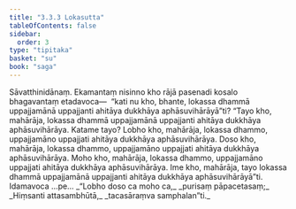 ```yaml
---
title: "3.3.3 Lokasutta"
tableOfContents: false
sidebar:
  order: 3
type: "tipitaka"
basket: "su"
book: "saga"
---
```



<DynamicBreadcrumb />

<Division number="134" book="saga" bookNo="12" page="98">

<Paragraph number="743" book="saga">
Sāvatthinidānaṃ. Ekamantaṃ nisinno kho rājā pasenadi kosalo bhagavantaṃ etadavoca—  “kati nu kho, bhante, lokassa dhammā uppajjamānā uppajjanti ahitāya dukkhāya aphāsuvihārāyā”ti? “Tayo kho, mahārāja, lokassa dhammā uppajjamānā uppajjanti ahitāya dukkhāya aphāsuvihārāya. Katame tayo? Lobho kho, mahārāja, lokassa dhammo, uppajjamāno uppajjati ahitāya dukkhāya aphāsuvihārāya. Doso kho, mahārāja, lokassa dhammo, uppajjamāno uppajjati ahitāya dukkhāya aphāsuvihārāya. Moho kho, mahārāja, lokassa dhammo, uppajjamāno uppajjati ahitāya dukkhāya aphāsuvihārāya. Ime kho, mahārāja, tayo lokassa dhammā uppajjamānā uppajjanti ahitāya dukkhāya aphāsuvihārāyā”ti. Idamavoca …pe…
</Paragraph>

<Paragraph number="744" type="verses" book="saga">
_“Lobho doso ca moho ca,_  
_purisaṃ pāpacetasaṃ;_  
_Hiṃsanti attasambhūtā,_  
_tacasāraṃva samphalan”ti._
</Paragraph>
</Division>